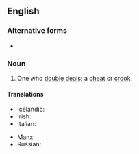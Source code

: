 {{also|double dealer}}
==English==

===Alternative forms===
* {{l|en|double dealer}}

===Noun===
{{en-noun}}

# One who [[double deal]]s; a [[cheat]] or [[crook]].

====Translations====
{{trans-top|one who double deals}}
* Icelandic: {{t|is|tvöfaldur í roðinu|m}}
* Irish: {{t|ga|dúblálaí|m}}
* Italian: {{t|it|doppiogiochista|m|f}}
{{trans-mid}}
* Manx: {{t|gv|lhoobeyr|m}}
* Russian: {{t+|ru|двуру́шник|m}}
{{trans-bottom}}